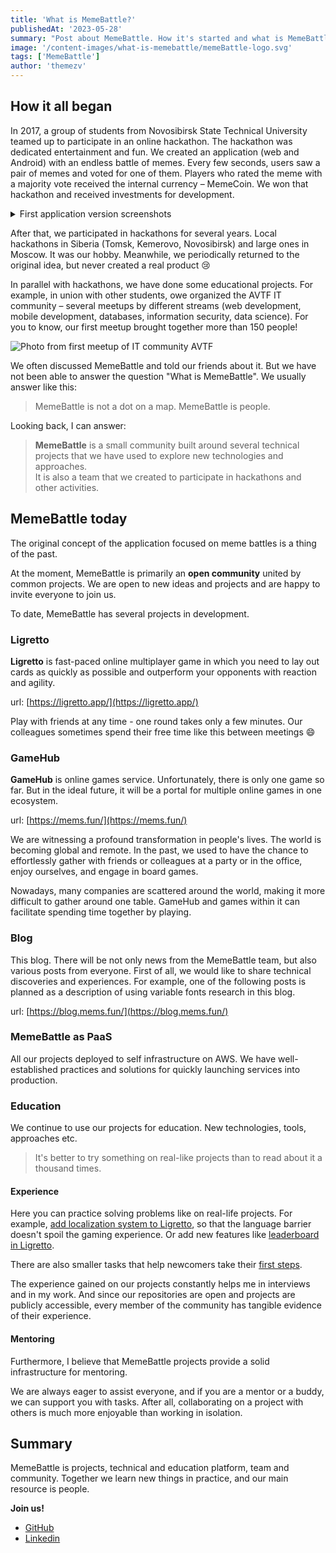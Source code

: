 ```yaml
---
title: 'What is MemeBattle?'
publishedAt: '2023-05-28'
summary: "Post about MemeBattle. How it's started and what is MemeBattle today"
image: '/content-images/what-is-memebattle/memeBattle-logo.svg'
tags: ['MemeBattle']
author: 'themezv'
---
```


## How it all began

In 2017, a group of students from Novosibirsk State Technical University teamed up to participate in an online hackathon.
The hackathon was dedicated entertainment and fun. We created an application (web and Android) with an endless battle of memes. Every few seconds, users saw a pair of memes and voted for one of them.
Players who rated the meme with a majority vote received the internal currency – MemeCoin.
We won that hackathon and received investments for development.

<details className="my-6">
  <summary>First application version screenshots</summary>
  <img src="/content-images/what-is-memebattle/memebattle_v1.png" alt="MemeBattle v1. Screenshow of web application"/>
  <img src="/content-images/what-is-memebattle/memebattle-playmarket.png" alt="MemeBattle v1. Screenshot of application page on google play"/>
</details>

After that, we participated in hackathons for several years. Local hackathons in Siberia (Tomsk, Kemerovo, Novosibirsk) and large ones in Moscow. It was our hobby.
Meanwhile, we periodically returned to the original idea, but never created a real product 😢

<InstagramPost publicationId="BaRdqExl35J" description="A post shared by Themezv (@artem_zverev.9)" />

In parallel with hackathons, we have done some educational projects. For example, in union with other students, owe organized the AVTF IT community – several meetups by different streams (web development, mobile development, databases, information security, data science). For you to know, our first meetup brought together more than 150 people!

<Image src='/content-images/what-is-memebattle/ITC2.jpg' alt="Photo from first meetup of IT community AVTF" width={1920} height={925} />

We often discussed MemeBattle and told our friends about it. But we have not been able to answer the question "What is MemeBattle". We usually answer like this:
> MemeBattle is not a dot on a map. MemeBattle is people.

<InstagramPost publicationId="BuPCRKrlI4C" description="A post shared by MemeBattle (@memebattle.world)" />

Looking back, I can answer:
><b>MemeBattle</b> is a small community built around several technical projects that we have used to explore new technologies and approaches. <br /> It is also a team that we created to participate in hackathons and other activities.

## MemeBattle today

The original concept of the application focused on meme battles is a thing of the past.

At the moment, MemeBattle is primarily an <b>open community</b> united by common projects.
We are open to new ideas and projects and are happy to invite everyone to join us.

To date, MemeBattle has several projects in development.

### Ligretto

<b>Ligretto</b> is fast-paced online multiplayer game in which you need to lay out cards as quickly as possible and outperform your opponents with reaction and agility.

url: [https://ligretto.app/](https://ligretto.app/)

Play with friends at any time - one round takes only a few minutes. Our colleagues sometimes spend their free time like this between meetings 😄

### GameHub

<b>GameHub</b> is online games service. Unfortunately, there is only one game so far. But in the ideal future, it will be a portal for multiple online games in one ecosystem.

url: [https://mems.fun/](https://mems.fun/)

We are witnessing a profound transformation in people's lives. The world is becoming global and remote.
In the past, we used to have the chance to effortlessly gather with friends or colleagues at a party or in the office, enjoy ourselves, and engage in board games.

Nowadays, many companies are scattered around the world, making it more difficult to gather around one table.
GameHub and games within it can facilitate spending time together by playing.

### Blog

This blog. There will be not only news from the MemeBattle team, but also various posts from everyone.
First of all, we would like to share technical discoveries and experiences. For example, one of the following posts is planned as a description of using variable fonts research in this blog.

url: [https://blog.mems.fun/](https://blog.mems.fun/)

### MemeBattle as PaaS

All our projects deployed to self infrastructure on AWS. We have well-established practices and solutions for quickly launching services into production.

### Education

We continue to use our projects for education. New technologies, tools, approaches etc.

> It's better to try something on real-like projects than to read about it a thousand times.

#### Experience

Here you can practice solving problems like on real-life projects. For example, [add localization system to Ligretto](https://github.com/MemeBattle/monorepo/issues/177), so that the language barrier doesn't spoil the gaming experience.
Or add new features like [leaderboard in Ligretto](https://github.com/MemeBattle/monorepo/milestone/11).

There are also smaller tasks that help newcomers take their [first steps](https://github.com/MemeBattle/monorepo/labels/good%20first%20issue).

The experience gained on our projects constantly helps me in interviews and in my work.
And since our repositories are open and projects are publicly accessible, every member of the community has tangible evidence of their experience.

#### Mentoring

Furthermore, I believe that MemeBattle projects provide a solid infrastructure for mentoring.

We are always eager to assist everyone, and if you are a mentor or a buddy, we can support you with tasks. After all, collaborating on a project with others is much more enjoyable than working in isolation.

## Summary

MemeBattle is projects, technical and education platform, team and community. Together we learn new things in practice, and our main resource is people.

**Join us!**

* [GitHub](https://github.com/MemeBattle)
* [Linkedin](https://www.linkedin.com/company/memebattle/)

